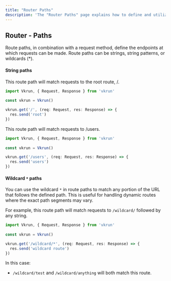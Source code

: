 ```yaml
---
title: "Router Paths"
description: 'The "Router Paths" page explains how to define and utilize route paths in VkrunJS, covering static paths, dynamic segments, and wildcard (*) patterns. Learn to create flexible and dynamic endpoints tailored to various URL structures.'
---
```


## Router - Paths

Route paths, in combination with a request method, define the endpoints at which requests can be made. Route paths can be strings, string patterns, or wildcards (*).

#### String paths

This route path will match requests to the root route, /.

```ts
import Vkrun, { Request, Response } from 'vkrun'
 
const vkrun = Vkrun()

vkrun.get('/', (req: Request, res: Response) => {
  res.send('root')
})
```

This route path will match requests to /users.

```ts
import Vkrun, { Request, Response } from 'vkrun'
 
const vkrun = Vkrun()

vkrun.get('/users', (req: Request, res: Response) => {
  res.send('users')
})
```

#### Wildcard `*` paths

You can use the wildcard `*` in route paths to match any portion of the URL that follows the defined path. This is useful for handling dynamic routes where the exact path segments may vary.

For example, this route path will match requests to `/wildcard/` followed by any string.

```ts
import Vkrun, { Request, Response } from 'vkrun'
 
const vkrun = Vkrun()

vkrun.get('/wildcard/*', (req: Request, res: Response) => {
  res.send('wildcard route')
})
```

In this case:

- `/wildcard/test` and `/wildcard/anything` will both match this route.